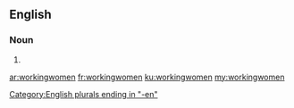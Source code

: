 ==English==

===Noun===
{{head|en}}

# {{plural of|workingwoman}}

[[Category:English plurals ending in "-en"]]

[[ar:workingwomen]]
[[fr:workingwomen]]
[[ku:workingwomen]]
[[my:workingwomen]]